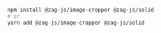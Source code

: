 ```bash
npm install @zag-js/image-cropper @zag-js/solid
# or
yarn add @zag-js/image-cropper @zag-js/solid
```
